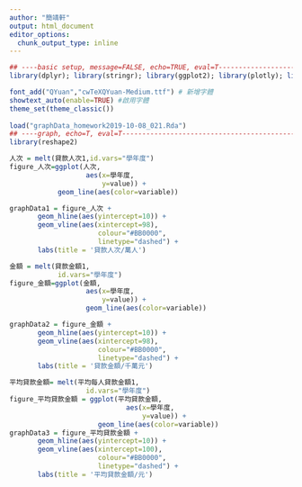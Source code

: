 ```yaml
---
author: "簡靖軒"
output: html_document
editor_options: 
  chunk_output_type: inline
---
```


```r


## ----basic setup, message=FALSE, echo=TRUE, eval=T-----------------------
library(dplyr); library(stringr); library(ggplot2); library(plotly); library(lubridate); library(readr); library(tidyr); library(showtext)

font_add("QYuan","cwTeXQYuan-Medium.ttf") # 新增字體
showtext_auto(enable=TRUE) #啟用字體
theme_set(theme_classic())
 
load("graphData_homework2019-10-08_021.Rda")
## ----graph, echo=T, eval=T-----------------------------------------------
library(reshape2)

人次 = melt(貸款人次1,id.vars="學年度")
figure_人次=ggplot(人次,
                   aes(x=學年度,
                       y=value)) + 
            geom_line(aes(color=variable)) 

graphData1 = figure_人次 + 
       geom_hline(aes(yintercept=10)) +
       geom_vline(aes(xintercept=98),
                      colour="#BB0000",
                      linetype="dashed") +
       labs(title = '貸款人次/萬人')

金額 = melt(貸款金額1,
            id.vars="學年度")
figure_金額=ggplot(金額,
                   aes(x=學年度,
                       y=value)) + 
                   geom_line(aes(color=variable))

graphData2 = figure_金額 + 
       geom_hline(aes(yintercept=10)) +
       geom_vline(aes(xintercept=98),
                      colour="#BB0000",
                      linetype="dashed") +
       labs(title = '貸款金額/千萬元')

平均貸款金額= melt(平均每人貸款金額1,
                   id.vars="學年度")
figure_平均貸款金額 = ggplot(平均貸款金額,
                             aes(x=學年度,
                                 y=value)) + 
                      geom_line(aes(color=variable))  
graphData3 = figure_平均貸款金額 + 
       geom_hline(aes(yintercept=10)) +
       geom_vline(aes(xintercept=100),
                      colour="#BB0000",
                      linetype="dashed") +
       labs(title = '平均貸款金額/元')
```
 
